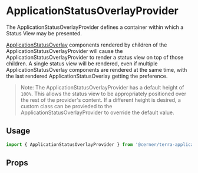 
# ApplicationStatusOverlayProvider

The ApplicationStatusOverlayProvider defines a container within which a Status View may be presented.

[ApplicationStatusOverlay](/application/cerner-terra-application-docs/components/application-status-overlay) components rendered by children of the ApplicationStatusOverlayProvider will cause the
ApplicationStatusOverlayProvider to render a status view on top of those children. A single status view will be rendered, even if multiple ApplicationStatusOverlay components
are rendered at the same time, with the last rendered ApplicationStatusOverlay getting the preference.

> Note: The ApplicationStatusOverlayProvider has a default height of `100%`. This allows the status view to be appropriately
> positioned over the rest of the provider's content. If a different height is desired, a custom class can be provieded to
> the ApplicationStatusOverlayProvider to override the default value.

## Usage

```jsx
import { ApplicationStatusOverlayProvider } from '@cerner/terra-application/lib/application-status-overlay';
```

## Props

<ApplicationStatusOverlayProviderProps />
